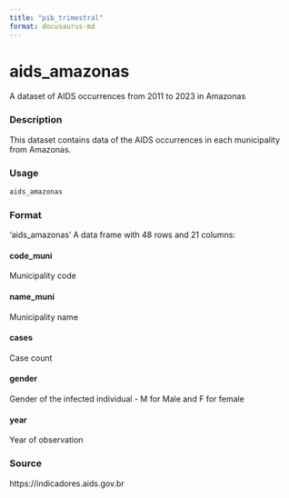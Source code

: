 ```yaml
---
title: "pib_trimestral"
format: docusaurus-md
---
```


# aids_amazonas

A dataset of AIDS occurrences from 2011 to 2023 in Amazonas
 
### Description

This dataset contains data of the AIDS occurrences in each municipality from Amazonas.

### Usage

```r
aids_amazonas
```

### Format

‘aids_amazonas’ A data frame with 48 rows and 21 columns:

#### code_muni

Municipality code

#### name_muni

Municipality name

#### cases

Case count

#### gender

Gender of the infected individual - M for Male and F for female

#### year

Year of observation

### Source

https://indicadores.aids.gov.br

